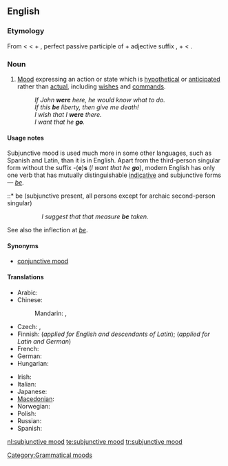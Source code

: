 ==English==
{{wikipedia}}

===Etymology===
From {{term|subjunctive}} < {{etyl|la}} {{term|subjunctivus}} < {{term|sub-||under}} + {{term|junctus||joined}}, perfect passive participle of {{term|jungere||to join}} + adjective suffix {{term|-ivus}},
+ {{term|mood}} < {{etyl|la}} {{term|modus}}.

===Noun===
{{en-noun|sg=[[subjunctive]] [[mood]]}}

# {{grammar}} [[mood#Etymology_2|Mood]] expressing an action or state which is [[hypothetical]] or [[anticipated]] rather than [[actual]], including [[wish]]es and [[command]]s.
#: ''If John '''were''' here, he would know what to do.''
#: ''If this '''be''' liberty, then give me death!''
#: ''I wish that I '''were''' there.''
#: ''I want that he '''go'''.''

====Usage notes====
Subjunctive mood is used much more in some other languages, such as Spanish and Latin, than it is in English. Apart from the third-person singular form without the suffix -('''e''')'''s''' (''I want that he '''go'''''), modern English has only one verb that has mutually distinguishable [[indicative mood|indicative]] and subjunctive forms &mdash; ''[[be]]''.
::* be (subjunctive present, all persons except for archaic second-person singular)
::: ''I suggest that that measure '''be''' taken.''
::* [[beest]] (archaic second-person singular, subjunctive present)
::: ''Stephano!—If thou '''beest''' Stephano, touch me, and speak to me; for I am Trinculo:—be not afeared—thy good friend Trinculo.'' -- {{RQ:Shakespeare Tempest}}
::* [[wert]] (archaic second-person singular, subjunctive past)
::: ''If thou '''wert''' pure and upright; surely now he would awake for thee, ...'' -- '''1611''', ''The Bible, Job 8:6'' (King James (Authorised) Version)
::: ''I know thy works, that thou art neither cold nor hot: I would thou '''wert''' cold or hot.'' -- '''1611''', ''The Bible, Revelation 3:15''  (King James (Authorised) Version)
::* [[were]] (first- and third-person singular, subjunctive past)
::: ''If John '''were''' here, he would know what to do.''

See also the inflection at ''[[be#Inflection|be]]''.

====Synonyms====
* [[conjunctive mood]]

====Translations====
{{trans-top|grammatical mood}}
* Arabic: {{t|ar|منصوب|m|tr=manSuub}}
* Chinese:
*: Mandarin: {{t|cmn|虛擬語氣|sc=Hani}},  {{t|cmn|虚拟语气|tr=xūnǐ-yǔqì|sc=Hani}}
* Czech: {{t-|cs|konjunktiv|m}},  {{t|cs|subjunktiv|m}}
* Finnish: {{t+|fi|subjunktiivi}} (''applied for English and descendants of Latin''); {{t+|fi|konjunktiivi}} (''applied for Latin and German'')
* French: {{t|fr|mode subjonctif|m}}
* German: {{t+|de|Konjunktiv|n}}
* Hungarian: {{t+|hu|kötőmód}}
{{trans-mid}}
* Irish: {{t|ga|modh foshuiteach|m|xs=Irish}}
* Italian: {{t|it|congiuntivo|m}}
* Japanese: {{t|ja|仮定法|tr=かていほう, katei-hō}}
* [[Macedonian]]: {{t|mk|погодбен начин|m|tr=pógodben náčin}}
* Norwegian: {{t|no|konjunktiv|m}}
* Polish: {{t|pl|tryb łączący|m}}
* Russian: {{t|ru|сослагательное наклонение|n|tr=soslagátel'noje naklonénije}}
* Spanish: {{t+|es|modo subjuntivo|m}}
{{trans-bottom}}

[[Category:Grammatical moods]]

[[nl:subjunctive mood]]
[[te:subjunctive mood]]
[[tr:subjunctive mood]]